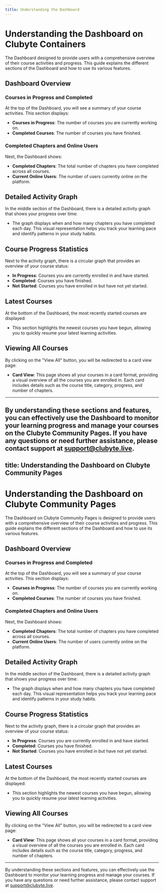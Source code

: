 ```yaml
---
title: Understanding the Dashboard
---
```


# Understanding the Dashboard on Clubyte Containers

The Dashboard designed to provide users with a comprehensive overview of their course activities and progress. This guide explains the different sections of the Dashboard and how to use its various features.

## Dashboard Overview

### Courses in Progress and Completed

At the top of the Dashboard, you will see a summary of your course activities. This section displays:
- **Courses in Progress**: The number of courses you are currently working on.
- **Completed Courses**: The number of courses you have finished.

### Completed Chapters and Online Users

Next, the Dashboard shows:
- **Completed Chapters**: The total number of chapters you have completed across all courses.
- **Current Online Users**: The number of users currently online on the platform.

## Detailed Activity Graph

In the middle section of the Dashboard, there is a detailed activity graph that shows your progress over time:
- The graph displays when and how many chapters you have completed each day. This visual representation helps you track your learning pace and identify patterns in your study habits.

## Course Progress Statistics

Next to the activity graph, there is a circular graph that provides an overview of your course status:
- **In Progress**: Courses you are currently enrolled in and have started.
- **Completed**: Courses you have finished.
- **Not Started**: Courses you have enrolled in but have not yet started.

## Latest Courses

At the bottom of the Dashboard, the most recently started courses are displayed:
- This section highlights the newest courses you have begun, allowing you to quickly resume your latest learning activities.

## Viewing All Courses

By clicking on the "View All" button, you will be redirected to a card view page:
- **Card View**: This page shows all your courses in a card format, providing a visual overview of all the courses you are enrolled in. Each card includes details such as the course title, category, progress, and number of chapters.

---

By understanding these sections and features, you can effectively use the Dashboard to monitor your learning progress and manage your courses on the Clubyte Community Pages. If you have any questions or need further assistance, please contact support at [support@clubyte.live](mailto:support@clubyte.live).
---
title: Understanding the Dashboard on Clubyte Community Pages
---

# Understanding the Dashboard on Clubyte Community Pages

The Dashboard on Clubyte Community Pages is designed to provide users with a comprehensive overview of their course activities and progress. This guide explains the different sections of the Dashboard and how to use its various features.

## Dashboard Overview

### Courses in Progress and Completed

At the top of the Dashboard, you will see a summary of your course activities. This section displays:
- **Courses in Progress**: The number of courses you are currently working on.
- **Completed Courses**: The number of courses you have finished.

### Completed Chapters and Online Users

Next, the Dashboard shows:
- **Completed Chapters**: The total number of chapters you have completed across all courses.
- **Current Online Users**: The number of users currently online on the platform.

## Detailed Activity Graph

In the middle section of the Dashboard, there is a detailed activity graph that shows your progress over time:
- The graph displays when and how many chapters you have completed each day. This visual representation helps you track your learning pace and identify patterns in your study habits.

## Course Progress Statistics

Next to the activity graph, there is a circular graph that provides an overview of your course status:
- **In Progress**: Courses you are currently enrolled in and have started.
- **Completed**: Courses you have finished.
- **Not Started**: Courses you have enrolled in but have not yet started.

## Latest Courses

At the bottom of the Dashboard, the most recently started courses are displayed:
- This section highlights the newest courses you have begun, allowing you to quickly resume your latest learning activities.

## Viewing All Courses

By clicking on the "View All" button, you will be redirected to a card view page:
- **Card View**: This page shows all your courses in a card format, providing a visual overview of all the courses you are enrolled in. Each card includes details such as the course title, category, progress, and number of chapters.

---

By understanding these sections and features, you can effectively use the Dashboard to monitor your learning progress and manage your courses. If you have any questions or need further assistance, please contact support at [support@clubyte.live](mailto:support@clubyte.live).
